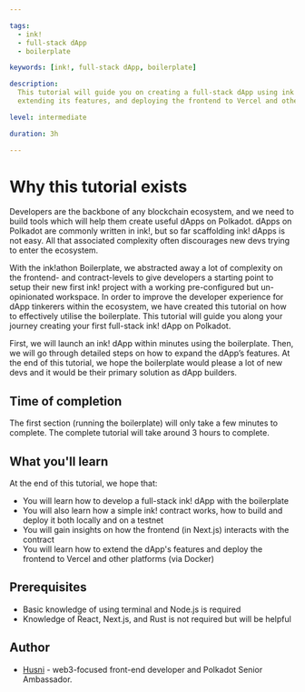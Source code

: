 ```yaml
---

tags:
  - ink!
  - full-stack dApp
  - boilerplate

keywords: [ink!, full-stack dApp, boilerplate]

description:
  This tutorial will guide you on creating a full-stack dApp using ink! and Next.js,
  extending its features, and deploying the frontend to Vercel and other platforms (via Docker)

level: intermediate

duration: 3h

---
```


# Why this tutorial exists

Developers are the backbone of any blockchain ecosystem, and we need to build tools which will help them create useful dApps on Polkadot. 
dApps on Polkadot are commonly written in ink!, but so far scaffolding ink! dApps is not easy. 
All that associated complexity often discourages new devs trying to enter the ecosystem. 

With the ink!athon Boilerplate, we abstracted away a lot of complexity on the frontend- and contract-levels to give developers a starting point to setup their new first ink! project with a working pre-configured but un-opinionated workspace. 
In order to improve the developer experience for dApp tinkerers within the ecosystem, we have created this tutorial on how to effectively utilise the boilerplate. 
This tutorial will guide you along your journey creating your first full-stack ink! dApp on Polkadot. 

First, we will launch an ink! dApp within minutes using the boilerplate. 
Then, we will go through detailed steps on how to expand the dApp’s features. 
At the end of this tutorial, we hope the boilerplate would please a lot of new devs and it would be their primary solution as dApp builders.

## Time of completion

The first section (running the boilerplate) will only take a few minutes to complete. 
The complete tutorial will take around 3 hours to complete.

## What you'll learn
At the end of this tutorial, we hope that:
- You will learn how to develop a full-stack ink! dApp with the boilerplate
- You will also learn how a simple ink! contract works, how to build and deploy it both locally and on a testnet
- You will gain insights on how the frontend (in Next.js) interacts with the contract
- You will learn how to extend the dApp's features and deploy the frontend to Vercel and other platforms (via Docker)

## Prerequisites

- Basic knowledge of using terminal and Node.js is required
- Knowledge of React, Next.js, and Rust is not required but will be helpful

## Author

- [Husni](https://github.com/ical10) - web3-focused front-end developer and Polkadot Senior Ambassador.